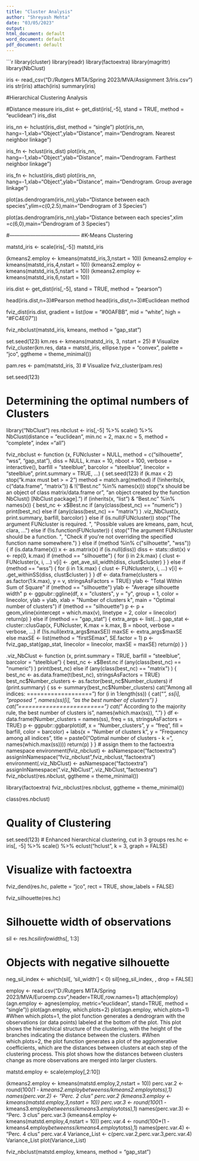 ---
title: "Cluster Analysis"
author: "Shreyash Mehta"
date: "03/05/2023"
output:
html_document: default
word_document: default
pdf_document: default
---
  
```{r}

library(cluster)
library(readr)
library(factoextra)
library(magrittr)
library(NbClust)

iris <- read_csv("D:/Rutgers MITA/Spring 2023/MVA/Assignment 3/Iris.csv")
iris
str(iris)
attach(iris)
summary(iris)

#Hierarchical Clustering Analysis

#Distance measure
iris_dist <- get_dist(iris[,-5], stand = TRUE, method = "euclidean")
iris_dist

iris_nn <- hclust(iris_dist, method = "single")
plot(iris_nn, hang=-1,xlab="Object",ylab="Distance",
     main="Dendrogram. Nearest neighbor linkage")

iris_fn <- hclust(iris_dist)
plot(iris_nn, hang=-1,xlab="Object",ylab="Distance",
     main="Dendrogram. Farthest neighbor linkage")


iris_fn <- hclust(iris_dist)
plot(iris_nn, hang=-1,xlab="Object",ylab="Distance",
     main="Dendrogram. Group average linkage")


plot(as.dendrogram(iris_nn),ylab="Distance between each species",ylim=c(0,2.5),main="Dendrogram of 3 Species")

plot(as.dendrogram(iris_nn),ylab="Distance between each species",xlim =c(6,0),main="Dendrogram of 3 Species")


#-----------------------------------------
#K-Means Clustering


matstd_iris <- scale(iris[,-5])
matstd_iris

(kmeans2.employ <- kmeans(matstd_iris,3,nstart = 10))
(kmeans2.employ <- kmeans(matstd_iris,4,nstart = 10))
(kmeans2.employ <- kmeans(matstd_iris,5,nstart = 10))
(kmeans2.employ <- kmeans(matstd_iris,6,nstart = 10))


iris.dist <- get_dist(iris[,-5], stand = TRUE, method = "pearson")

head(iris.dist,n=3)#Pearson method
head(iris_dist,n=3)#Euclidean method


fviz_dist(iris.dist, 
          gradient = list(low = "#00AFBB", mid = "white", high = "#FC4E07"))


fviz_nbclust(matstd_iris, kmeans, method = "gap_stat")

set.seed(123)
km.res <- kmeans(matstd_iris, 3, nstart = 25)
# Visualize
fviz_cluster(km.res, data = matstd_iris,
             ellipse.type = "convex",
             palette = "jco",
             ggtheme = theme_minimal())


pam.res <- pam(matstd_iris, 3)
# Visualize
fviz_cluster(pam.res)  


set.seed(123)

# Determining the optimal numbers of Clusters
library("NbClust")
res.nbclust <- iris[,-5] %>%
  scale() %>%
  NbClust(distance = "euclidean",
          min.nc = 2, max.nc = 5, 
          method = "complete", index ="all") 


fviz_nbclust <- function (x, FUNcluster = NULL, method = c("silhouette", "wss", 
                                                           "gap_stat"), diss = NULL, k.max = 10, nboot = 100, verbose = interactive(), 
                          barfill = "steelblue", barcolor = "steelblue", linecolor = "steelblue", 
                          print.summary = TRUE, ...) 
{
  set.seed(123)
  if (k.max < 2) 
    stop("k.max must bet > = 2")
  method = match.arg(method)
  if (!inherits(x, c("data.frame", "matrix")) & !("Best.nc" %in% 
                                                  names(x))) 
    stop("x should be an object of class matrix/data.frame or ", 
         "an object created by the function NbClust() [NbClust package].")
  if (inherits(x, "list") & "Best.nc" %in% names(x)) {
    best_nc <- x$Best.nc
    if (any(class(best_nc) == "numeric") ) 
      print(best_nc)
    else if (any(class(best_nc) == "matrix") )
      .viz_NbClust(x, print.summary, barfill, barcolor)
  }
  else if (is.null(FUNcluster)) 
    stop("The argument FUNcluster is required. ", "Possible values are kmeans, pam, hcut, clara, ...")
  else if (!is.function(FUNcluster)) {
    stop("The argument FUNcluster should be a function. ", 
         "Check if you're not overriding the specified function name somewhere.")
  }
  else if (method %in% c("silhouette", "wss")) {
    if (is.data.frame(x)) 
      x <- as.matrix(x)
    if (is.null(diss)) 
      diss <- stats::dist(x)
    v <- rep(0, k.max)
    if (method == "silhouette") {
      for (i in 2:k.max) {
        clust <- FUNcluster(x, i, ...)
        v[i] <- .get_ave_sil_width(diss, clust$cluster)
      }
    }
    else if (method == "wss") {
      for (i in 1:k.max) {
        clust <- FUNcluster(x, i, ...)
        v[i] <- .get_withinSS(diss, clust$cluster)
      }
    }
    df <- data.frame(clusters = as.factor(1:k.max), y = v, 
                     stringsAsFactors = TRUE)
    ylab <- "Total Within Sum of Square"
    if (method == "silhouette") 
      ylab <- "Average silhouette width"
    p <- ggpubr::ggline(df, x = "clusters", y = "y", group = 1, 
                        color = linecolor, ylab = ylab, xlab = "Number of clusters k", 
                        main = "Optimal number of clusters")
    if (method == "silhouette") 
      p <- p + geom_vline(xintercept = which.max(v), linetype = 2, 
                          color = linecolor)
    return(p)
  }
  else if (method == "gap_stat") {
    extra_args <- list(...)
    gap_stat <- cluster::clusGap(x, FUNcluster, K.max = k.max, 
                                 B = nboot, verbose = verbose, ...)
    if (!is.null(extra_args$maxSE)) 
      maxSE <- extra_args$maxSE
    else maxSE <- list(method = "firstSEmax", SE.factor = 1)
    p <- fviz_gap_stat(gap_stat, linecolor = linecolor, 
                       maxSE = maxSE)
    return(p)
  }
}

.viz_NbClust <- function (x, print.summary = TRUE, barfill = "steelblue", 
                          barcolor = "steelblue") 
{
  best_nc <- x$Best.nc
  if (any(class(best_nc) == "numeric") )
    print(best_nc)
  else if (any(class(best_nc) == "matrix") ) {
    best_nc <- as.data.frame(t(best_nc), stringsAsFactors = TRUE)
    best_nc$Number_clusters <- as.factor(best_nc$Number_clusters)
    if (print.summary) {
      ss <- summary(best_nc$Number_clusters)
      cat("Among all indices: \n===================\n")
      for (i in 1:length(ss)) {
        cat("*", ss[i], "proposed ", names(ss)[i], 
            "as the best number of clusters\n")
      }
      cat("\nConclusion\n=========================\n")
      cat("* According to the majority rule, the best number of clusters is ", 
          names(which.max(ss)), ".\n\n")
    }
    df <- data.frame(Number_clusters = names(ss), freq = ss, 
                     stringsAsFactors = TRUE)
    p <- ggpubr::ggbarplot(df, x = "Number_clusters", 
                           y = "freq", fill = barfill, color = barcolor) + 
      labs(x = "Number of clusters k", y = "Frequency among all indices", 
           title = paste0("Optimal number of clusters - k = ", 
                          names(which.max(ss))))
    return(p)
  }
}
# assign them to the factoextra namespace
environment(fviz_nbclust) <- asNamespace("factoextra")
assignInNamespace("fviz_nbclust",fviz_nbclust,"factoextra")
environment(.viz_NbClust) <- asNamespace("factoextra")
assignInNamespace(".viz_NbClust",.viz_NbClust,"factoextra")
fviz_nbclust(res.nbclust, ggtheme = theme_minimal())

library(factoextra)
fviz_nbclust(res.nbclust, ggtheme = theme_minimal())

class(res.nbclust)


# Quality of Clustering

set.seed(123)
# Enhanced hierarchical clustering, cut in 3 groups
res.hc <- iris[, -5] %>% scale() %>%
  eclust("hclust", k = 3, graph = FALSE)

# Visualize with factoextra
fviz_dend(res.hc, palette = "jco",
          rect = TRUE, show_labels = FALSE)

fviz_silhouette(res.hc)

# Silhouette width of observations
sil <- res.hc$silinfo$widths[, 1:3]

# Objects with negative silhouette
neg_sil_index <- which(sil[, 'sil_width'] < 0)
sil[neg_sil_index, , drop = FALSE]


employ <- read.csv("D:/Rutgers MITA/Spring 2023/MVA/Euroemp.csv",header=TRUE,row.names=1)
attach(employ)
(agn.employ <- agnes(employ, metric="euclidean", stand=TRUE, method = "single"))
plot(agn.employ, which.plots=2)
plot(agn.employ, which.plots=1)
#When which.plots=1, the plot function generates a dendrogram with the observations (or data points) labeled at the bottom of the plot. This plot shows the hierarchical structure of the clustering, with the height of the branches indicating the distance between the clusters.
#When which.plots=2, the plot function generates a plot of the agglomerative coefficients, which are the distances between clusters at each step of the clustering process. This plot shows how the distances between clusters change as more observations are merged into larger clusters.

matstd.employ <- scale(employ[,2:10])

(kmeans2.employ <- kmeans(matstd.employ,2,nstart = 10))
perc.var.2 <- round(100*(1 - kmeans2.employ$betweenss/kmeans2.employ$totss),1)
names(perc.var.2) <- "Perc. 2 clus"
perc.var.2
(kmeans3.employ <- kmeans(matstd.employ,3,nstart = 10))
perc.var.3 <- round(100*(1 - kmeans3.employ$betweenss/kmeans3.employ$totss),1)
names(perc.var.3) <- "Perc. 3 clus"
perc.var.3
(kmeans4.employ <- kmeans(matstd.employ,4,nstart = 10))
perc.var.4 <- round(100*(1 - kmeans4.employ$betweenss/kmeans4.employ$totss),1)
names(perc.var.4) <- "Perc. 4 clus"
perc.var.4
Variance_List <- c(perc.var.2,perc.var.3,perc.var.4)
Variance_List
plot(Variance_List)

fviz_nbclust(matstd.employ, kmeans, method = "gap_stat")
